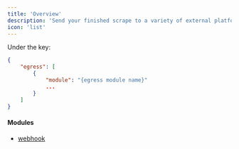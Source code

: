 ```yaml
---
title: 'Overview'
description: 'Send your finished scrape to a variety of external platforms'
icon: 'list'
---
```


Under the key:
```json
{
    "egress": [
        {
            "module": "{egress module name}"
            ...
        }
    ]
}
```

#### Modules
- [webhook](pipeline/egress/webhook)